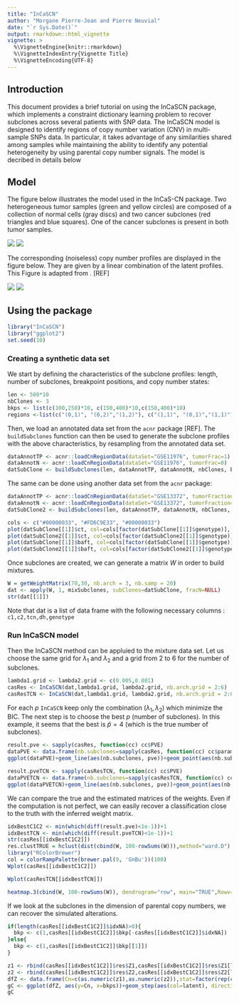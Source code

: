 ```yaml
---
title: "InCaSCN"
author: "Morgane Pierre-Jean and Pierre Neuvial"
date: "`r Sys.Date()`"
output: rmarkdown::html_vignette
vignette: >
  %\VignetteEngine{knitr::rmarkdown}
  %\VignetteIndexEntry{Vignette Title}
  %\VignetteEncoding{UTF-8}
---
```


## Introduction

This document provides a brief tutorial on using the InCaSCN package, which implements a constraint dictionary learning problem to recover subclones across several patients with SNP data. The InCaSCN model is designed to identify regions of copy number variation (CNV) in multi-sample SNPs data. In particular, it takes advantage of any
similarities shared among samples while maintaining the ability to identify any potential heterogeneity by using parental copy number signals. The model is decribed in details below

## Model 

The figure below illustrates the model used in the InCaS-CN package. Two heterogeneous tumor samples (green and yellow circles) are composed of a collection of normal cells (gray discs) and two cancer subclones (red triangles and blue squares). One of the cancer subclones is present in both tumor samples. 

![](img/features.png)
![](img/features2.png)

The corresponding (noiseless) copy number profiles are displayed in the figure below. They are given by a linear combination of the latent profiles. This Figure is adapted from \cite{nowak2011fused}. [REF]

![](img/model.png)
![](img/model2.png)


## Using the package
```r
library("InCaSCN")
library("ggplot2")
set.seed(10)
```

### Creating a synthetic data set

We start by defining the characteristics of the subclone profiles: length, number of subclones, breakpoint positions, and copy number states:

```r
len <- 500*10
nbClones <- 3
bkps <- list(c(100,250)*10, c(150,400)*10,c(150,400)*10)
regions <-list(c("(0,1)", "(0,2)","(1,2)"), c("(1,1)", "(0,1)","(1,1)"), c("(0,2)", "(0,1)","(1,1)"))
```

Then, we load an annotated data set from the `acnr` package [REF].  The `buildSubclones` function can then be used to generate the subclone profiles with the above characteristics, by resampling from the annotated data set.

```r
dataAnnotTP <- acnr::loadCnRegionData(dataSet="GSE11976", tumorFrac=1)
dataAnnotN <- acnr::loadCnRegionData(dataSet="GSE11976", tumorFrac=0)
datSubClone <- buildSubclones(len, dataAnnotTP, dataAnnotN, nbClones, bkps, regions)
```
 
The same can be done using another data set from the `acnr` package:

 
```r
dataAnnotTP <- acnr::loadCnRegionData(dataSet="GSE13372", tumorFraction=1)
dataAnnotN <- acnr::loadCnRegionData(dataSet="GSE13372", tumorFraction=0)
datSubClone2 <- buildSubclones(len, dataAnnotTP, dataAnnotN, nbClones, bkps, regions)
```

```r
cols <- c("#00000033", "#FD6C9E33", "#00000033")
plot(datSubClone[[1]]$ct, col=cols[factor(datSubClone[[1]]$genotype)], cex=0.3, pch=19, ylab="TCN",ylim=c(0,4))
plot(datSubClone2[[1]]$ct, col=cols[factor(datSubClone2[[1]]$genotype)], cex=0.3, pch=19, ylab="TCN",ylim=c(0,4))
plot(datSubClone[[1]]$baft, col=cols[factor(datSubClone[[1]]$genotype)], cex=0.3, pch=19, ylab="BAF",ylim=c(-0.1,1.1))
plot(datSubClone2[[1]]$baft, col=cols[factor(datSubClone2[[1]]$genotype)], cex=0.3, pch=19, ylab="BAF",ylim=c(-0.1,1.1))
```

Once subclones are created, we can generate a matrix $W$ in order to build mixtures.

```r
W = getWeightMatrix(70,30, nb.arch = 3, nb.samp = 20)
dat <- apply(W, 1, mixSubclones, subClones=datSubClone, fracN=NULL)
str(dat[[1]])
```

Note that dat is a list of data frame with the following necessary columns : ```c1,c2,tcn,dh,genotype```

### Run InCaSCN model

Then the InCaSCN method can be appluied to the mixture data set. Let us choose the same grid for $\lambda_1$ and $\lambda_2$ and a grid from 2 to 6 for the number of subclones.

```r
lambda1.grid <- lambda2.grid <- c(0.005,0.001)
casRes <- InCaSCN(dat,lambda1.grid, lambda2.grid, nb.arch.grid = 2:6)
casResTCN <- InCaSCN(dat,lambda1.grid, lambda2.grid, nb.arch.grid = 2:6, stat="TCN")
```

For each $p$ ```InCaSCN``` keep only the combination $(\lambda_1, \lambda_2)$ which minimize the BIC. The next step is to choose the best $p$ (number of subclones). In this example, it seems that the best is $\hat{p}=4$ (which is the true number of subclones).

```r
result.pve <- sapply(casRes, function(cc) cc$PVE)
dataPVE <- data.frame(nb.subclones=sapply(casRes, function(cc) cc$param$nb.arch), pve=result.pve)
ggplot(dataPVE)+geom_line(aes(nb.subclones, pve))+geom_point(aes(nb.subclones, pve))+xlab("Number of subclones")+ylab("PVE")+ylim(c(0.8,1))+theme_bw()
```
```r
result.pveTCN <- sapply(casResTCN, function(cc) cc$PVE)
dataPVETCN <- data.frame(nb.subclones=sapply(casResTCN, function(cc) cc$param$nb.arch), pve=result.pveTCN)
ggplot(dataPVETCN)+geom_line(aes(nb.subclones, pve))+geom_point(aes(nb.subclones, pve))+xlab("Number of subclones")+ylab("PVE")+ylim(c(0.8,1))+theme_bw()
```

We can compare the true and the estimated matrices of the weights. Even if the computation is not perfect, we can easily recover a classification close to the truth with the inferred weight matrix. 

```r
idxBestC1C2 <- min(which(diff(result.pve)<1e-1))+1
idxBestTCN <- min(which(diff(result.pveTCN)<1e-1))+1
str(casRes[[idxBestC1C2]])
res.clustTRUE = hclust(dist(cbind(W, 100-rowSums(W))),method="ward.D")
library("RColorBrewer")
col = colorRampPalette(brewer.pal(9, 'GnBu'))(100)
Wplot(casRes[[idxBestC1C2]])
```
```r
Wplot(casResTCN[[idxBestTCN]])
```
```r
heatmap.3(cbind(W, 100-rowSums(W)), dendrogram="row", main="TRUE",Rowv=as.dendrogram(res.clustTRUE), col=col,scale="none")
```


If we look at the subclones in the dimension of parental copy numbers, we can recover the simulated alterations.

```r
if(length(casRes[[idxBestC1C2]]$idxNA)>0){
  bkp <- c(1,casRes[[idxBestC1C2]]$bkp[-casRes[[idxBestC1C2]]$idxNA])
}else{
  bkp <- c(1,casRes[[idxBestC1C2]]$bkp[[1]])
}
```
```r
z1 <- rbind(casRes[[idxBestC1C2]]$res$Z1,casRes[[idxBestC1C2]]$res$Z1[length(bkp),])
z2 <- rbind(casRes[[idxBestC1C2]]$res$Z2,casRes[[idxBestC1C2]]$res$Z2[length(bkp),])
dfZ <- data.frame(Cn=c(as.numeric(z1),as.numeric(z2)),stat=factor(rep(c("Minor", "Major"), each = prod(dim(z1))), levels=c("Minor", "Major")), bkps=rep(c(bkp,len), 2), latent=as.factor(rep(rep(1:ncol(z1), each=nrow(z1)), times=2)))
gC <- ggplot(dfZ, aes(y=Cn, x=bkps))+geom_step(aes(col=latent), direction="hv")+ facet_wrap(~stat, ncol=1, scale="free")+theme_bw()+xlab("Genome Position")+scale_colour_discrete("Latent\nProfile")+ylab("Copy number")
gC
```
